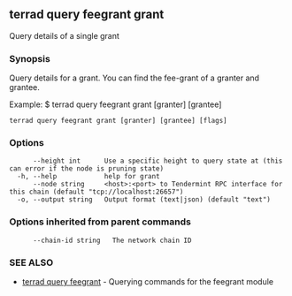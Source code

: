 ## terrad query feegrant grant

Query details of a single grant

### Synopsis

Query details for a grant. 
You can find the fee-grant of a granter and grantee.

Example:
$ terrad query feegrant grant [granter] [grantee]

```
terrad query feegrant grant [granter] [grantee] [flags]
```

### Options

```
      --height int      Use a specific height to query state at (this can error if the node is pruning state)
  -h, --help            help for grant
      --node string     <host>:<port> to Tendermint RPC interface for this chain (default "tcp://localhost:26657")
  -o, --output string   Output format (text|json) (default "text")
```

### Options inherited from parent commands

```
      --chain-id string   The network chain ID
```

### SEE ALSO

* [terrad query feegrant](terrad_query_feegrant.md)	 - Querying commands for the feegrant module


